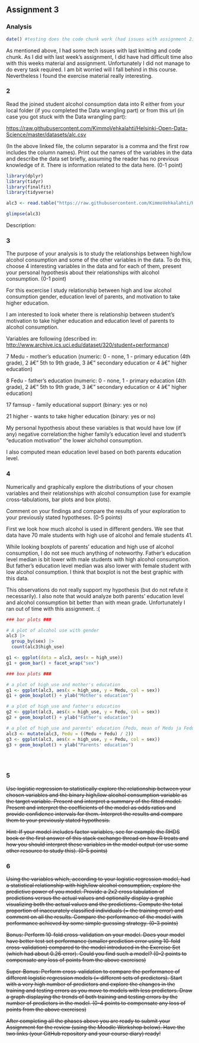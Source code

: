 ## Assignment 3

### Analysis

```r
date() #testing does the code chunk work (had issues with assignment 2)
```

As mentioned above, I had some tech issues with last knitting and code chunk. As I did with last week's assignment, I did have had difficult time also with this weeks material and assignment. Unfortunately I did not manage to do every task required. I am bit worried will I fall behind in this course. Nevertheless I found the exercise material really interesting.

### 2

Read the joined student alcohol consumption data into R either from your local folder (if you completed the Data wrangling part) or from this url (in case you got stuck with the Data wrangling part):

<https://raw.githubusercontent.com/KimmoVehkalahti/Helsinki-Open-Data-Science/master/datasets/alc.csv>

(In the above linked file, the column separator is a comma and the first row includes the column names). Print out the names of the variables in the data and describe the data set briefly, assuming the reader has no previous knowledge of it. There is information related to the data here. (0-1 point)

```r

library(dplyr)
library(tidyr)
library(finalfit)
library(tidyverse)

alc3 <- read.table("https://raw.githubusercontent.com/KimmoVehkalahti/Helsinki-Open-Data-Science/master/datasets/alc.csv", sep = ",", header = T)

glimpse(alc3)
```

Description:

### 3

The purpose of your analysis is to study the relationships between high/low alcohol consumption and some of the other variables in the data. To do this, choose 4 interesting variables in the data and for each of them, present your personal hypothesis about their relationships with alcohol consumption. (0-1 point)

For this excercise I study relationship between high and low alcohol consumption gender, education level of parents, and motivation to take higher education.

I am interested to look wheter there is relationship between student's motivation to take higher education and education level of parents to alcohol consumption.

Variables are following (described in: <http://www.archive.ics.uci.edu/dataset/320/student+performance>)

7 Medu - mother's education (numeric: 0 - none, 1 - primary education (4th grade), 2 â€" 5th to 9th grade, 3 â€" secondary education or 4 â€" higher education)

8 Fedu - father's education (numeric: 0 - none, 1 - primary education (4th grade), 2 â€" 5th to 9th grade, 3 â€" secondary education or 4 â€" higher education)

17 famsup - family educational support (binary: yes or no)

21 higher - wants to take higher education (binary: yes or no)

My personal hypothesis about these variables is that would have low (if any) negative correlation:the higher family's education level and student's "education motivation" the lower alchohol consumption.

I also computed mean education level based on both parents education level.

### 4

Numerically and graphically explore the distributions of your chosen variables and their relationships with alcohol consumption (use for example cross-tabulations, bar plots and box plots).

Comment on your findings and compare the results of your exploration to your previously stated hypotheses. (0-5 points)

First we look how much alcohol is used in different genders. We see that data have 70 male students with high use of alcohol and female students 41.

While looking boxplots of parents' education and high use of alcohol consumption, I do not see much anything of noteworthy. Father's education level median is bit lower with male students with high alcohol consumption. But father's education level median was also lower with female student with low alcohol consumption. I think that boxplot is not the best graphic with this data.

This observations do not really support my hypothesis (but do not refute it necessarily). I also note that would analyze both parents' education level and alcohol consumption bit better than with mean grade. Unfortunately I ran out of time with this assignment. :(

```r

### bar plots ###

# A plot of alcohol use with gender
alc3 |> 
  group_by(sex) |> 
  count(alc3$high_use)

g1 <- ggplot(data = alc3, aes(x = high_use))
g1 + geom_bar() + facet_wrap("sex")

### box plots ###

# a plot of high_use and mother's education
g1 <- ggplot(alc3, aes(x = high_use, y = Medu, col = sex))
g1 + geom_boxplot() + ylab("Mother's education")

# a plot of high_use and father's education
g2 <- ggplot(alc3, aes(x = high_use, y = Fedu, col = sex))
g2 + geom_boxplot() + ylab("Father's education")

# a plot of high_use and parents' education (Pedu, mean of Medu ja Fedu) 
alc3 <- mutate(alc3, Pedu = ((Medu + Fedu) / 2))
g3 <- ggplot(alc3, aes(x = high_use, y = Pedu, col = sex))
g3 + geom_boxplot() + ylab("Parents' education")





```

### 5

~~Use logistic regression to statistically explore the relationship between your chosen variables and the binary high/low alcohol consumption variable as the target variable. Present and interpret a summary of the fitted model. Present and interpret the coefficients of the model as odds ratios and provide confidence intervals for them. Interpret the results and compare them to your previously stated hypothesis.~~

~~Hint: If your model includes factor variables, see for example the RHDS book or the first answer of this stack exchange thread on how R treats and how you should interpret these variables in the model output (or use some other resource to study this). (0-5 points)~~

### 6

~~Using the variables which, according to your logistic regression model, had a statistical relationship with high/low alcohol consumption, explore the predictive power of you model. Provide a 2x2 cross tabulation of predictions versus the actual values and optionally display a graphic visualizing both the actual values and the predictions. Compute the total proportion of inaccurately classified individuals (= the training error) and comment on all the results. Compare the performance of the model with performance achieved by some simple guessing strategy. (0-3 points)~~

~~Bonus: Perform 10-fold cross-validation on your model. Does your model have better test set performance (smaller prediction error using 10-fold cross-validation) compared to the model introduced in the Exercise Set (which had about 0.26 error). Could you find such a model? (0-2 points to compensate any loss of points from the above exercises)~~

~~Super-Bonus: Perform cross-validation to compare the performance of different logistic regression models (= different sets of predictors). Start with a very high number of predictors and explore the changes in the training and testing errors as you move to models with less predictors. Draw a graph displaying the trends of both training and testing errors by the number of predictors in the model. (0-4 points to compensate any loss of points from the above exercises)~~

~~After completing all the phases above you are ready to submit your Assignment for the review (using the Moodle Workshop below). Have the two links (your GitHub repository and your course diary) ready!~~
